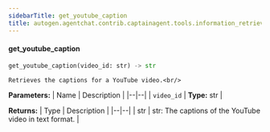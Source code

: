```yaml
---
sidebarTitle: get_youtube_caption
title: autogen.agentchat.contrib.captainagent.tools.information_retrieval.get_youtube_caption.get_youtube_caption
---
```


<code class="doc-symbol doc-symbol-heading doc-symbol-function"></code>
#### get_youtube_caption

```python
get_youtube_caption(video_id: str) -> str
```

    Retrieves the captions for a YouTube video.<br/>

<b>Parameters:</b>
| Name | Description |
|--|--|
| `video_id` | **Type:** str |

<b>Returns:</b>
| Type | Description |
|--|--|
| str | str: The captions of the YouTube video in text format. |

<br />